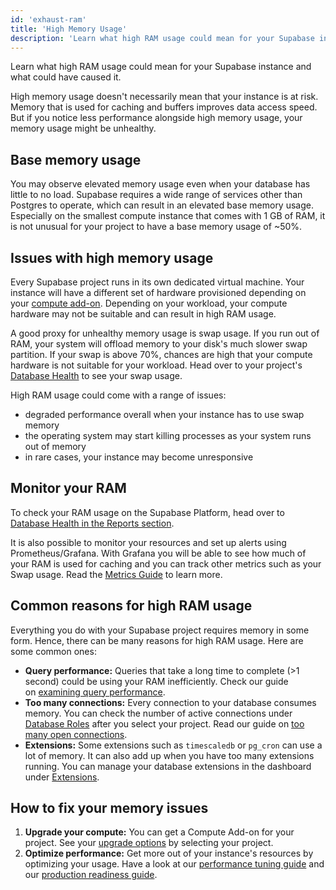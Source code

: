 ```yaml
---
id: 'exhaust-ram'
title: 'High Memory Usage'
description: 'Learn what high RAM usage could mean for your Supabase instance and what could have caused it.'
---
```


Learn what high RAM usage could mean for your Supabase instance and what could have caused it.

<Admonition type="note">

High memory usage doesn't necessarily mean that your instance is at risk. Memory that is used for caching and buffers improves data access speed. But if you notice less performance alongside high memory usage, your memory usage might be unhealthy.

</Admonition>

## Base memory usage

You may observe elevated memory usage even when your database has little to no load. Supabase requires a wide range of services other than Postgres to operate, which can result in an elevated base memory usage. Especially on the smallest compute instance that comes with 1 GB of RAM, it is not unusual for your project to have a base memory usage of ~50%.

## Issues with high memory usage

Every Supabase project runs in its own dedicated virtual machine. Your instance will have a different set of hardware provisioned depending on your [compute add-on](https://khuknasoft.com/docs/guides/platform/compute-add-ons). Depending on your workload, your compute hardware may not be suitable and can result in high RAM usage.

A good proxy for unhealthy memory usage is swap usage. If you run out of RAM, your system will offload memory to your disk's much slower swap partition. If your swap is above 70%, chances are high that your compute hardware is not suitable for your workload. Head over to your project's [Database Health](https://khuknasoft.com/dashboard/project/_/reports/database) to see your swap usage.

High RAM usage could come with a range of issues:

- degraded performance overall when your instance has to use swap memory
- the operating system may start killing processes as your system runs out of memory
- in rare cases, your instance may become unresponsive

## Monitor your RAM

To check your RAM usage on the Supabase Platform, head over to [Database Health in the Reports section](https://khuknasoft.com/dashboard/project/_/reports/database).

It is also possible to monitor your resources and set up alerts using Prometheus/Grafana. With Grafana you will be able to see how much of your RAM is used for caching and you can track other metrics such as your Swap usage. Read the [Metrics Guide](https://khuknasoft.com/docs/guides/platform/metrics) to learn more.

## Common reasons for high RAM usage

Everything you do with your Supabase project requires memory in some form. Hence, there can be many reasons for high RAM usage. Here are some common ones:

- **Query performance:** Queries that take a long time to complete (>1 second) could be using your RAM inefficiently. Check our guide on [examining query performance](https://khuknasoft.com/docs/guides/platform/performance#examining-query-performance).
- **Too many connections:** Every connection to your database consumes memory. You can check the number of active connections under [Database Roles](https://khuknasoft.com/dashboard/project/_/database/roles) after you select your project. Read our guide on [too many open connections](https://khuknasoft.com/docs/guides/platform/troubleshooting#too-many-open-connections).
- **Extensions:** Some extensions such as `timescaledb` or `pg_cron` can use a lot of memory. It can also add up when you have too many extensions running. You can manage your database extensions in the dashboard under [Extensions](https://khuknasoft.com/dashboard/project/_/database/extensions).

## How to fix your memory issues

1. **Upgrade your compute:** You can get a Compute Add-on for your project. See your [upgrade options](https://khuknasoft.com/dashboard/project/_/settings/addons?panel=computeInstance) by selecting your project.
2. **Optimize performance:** Get more out of your instance's resources by optimizing your usage. Have a look at our [performance tuning guide](https://khuknasoft.com/docs/guides/platform/performance#examining-query-performance) and our [production readiness guide](https://khuknasoft.com/docs/guides/platform/going-into-prod#performance).
